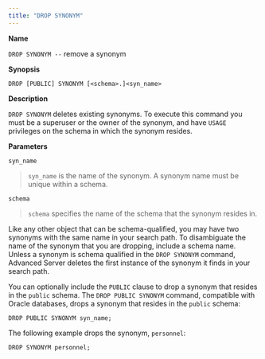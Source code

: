 ```yaml
---
title: "DROP SYNONYM"
---
```


**Name**

`DROP SYNONYM --` remove a synonym

**Synopsis**

``` text
DROP [PUBLIC] SYNONYM [<schema>.]<syn_name>
```

**Description**

`DROP SYNONYM` deletes existing synonyms. To execute this command you must be a superuser or the owner of the synonym, and have `USAGE` privileges on the schema in which the synonym resides.

**Parameters**

`syn_name`

> `syn_name` is the name of the synonym. A synonym name must be unique within a schema.

`schema`

> `schema` specifies the name of the schema that the synonym resides in.

Like any other object that can be schema-qualified, you may have two synonyms with the same name in your search path. To disambiguate the name of the synonym that you are dropping, include a schema name. Unless a synonym is schema qualified in the `DROP SYNONYM` command, Advanced Server deletes the first instance of the synonym it finds in your search path.

You can optionally include the `PUBLIC` clause to drop a synonym that resides in the `public` schema. The `DROP PUBLIC SYNONYM` command, compatible with Oracle databases, drops a synonym that resides in the `public` schema:

``` text
DROP PUBLIC SYNONYM syn_name;
```

The following example drops the synonym, `personnel`:

``` text
DROP SYNONYM personnel;
```
